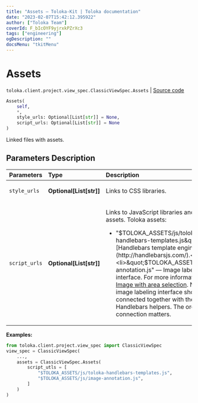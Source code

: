 ```yaml
---
title: "Assets — Toloka-Kit | Toloka documentation"
date: "2023-02-07T15:42:12.395922"
author: ["Toloka Team"]
coverId: F_bIcOYF9yjrxkPZrXc3
tags: ["engineering"]
ogDescription: ""
docsMenu: "tkitMenu"
---
```


# Assets
`toloka.client.project.view_spec.ClassicViewSpec.Assets` | [Source code](https://github.com/Toloka/toloka-kit/blob/v1.1.3/src/client/project/view_spec.py#L81)

```python
Assets(
    self,
    *,
    style_urls: Optional[List[str]] = None,
    script_urls: Optional[List[str]] = None
)
```

Linked files with assets.

## Parameters Description

| Parameters | Type | Description |
| :----------| :----| :-----------|
`style_urls`|**Optional\[List\[str\]\]**|<p>Links to CSS libraries.</p>
`script_urls`|**Optional\[List\[str\]\]**|<p>Links to JavaScript libraries and Toloka assets. Toloka assets:</p> <ul> <li>&quot;$TOLOKA_ASSETS/js/toloka-handlebars-templates.js&quot; — [Handlebars template engine](http://handlebarsjs.com/).</li> <li>&quot;$TOLOKA_ASSETS/js/image-annotation.js&quot; — Image labeling interface.   For more information, see [Image with area selection](/docs-new/guide/t-components/image-annotation). Note that the image labeling interface should only be connected together with the Handlebars helpers. The order of connection matters.</li> </ul>

**Examples:**

```python
from toloka.client.project.view_spec import ClassicViewSpec
view_spec = ClassicViewSpec(
    ...,
    assets = ClassicViewSpec.Assets(
        script_utls = [
            "$TOLOKA_ASSETS/js/toloka-handlebars-templates.js",
            "$TOLOKA_ASSETS/js/image-annotation.js",
        ]
    )
)
```
